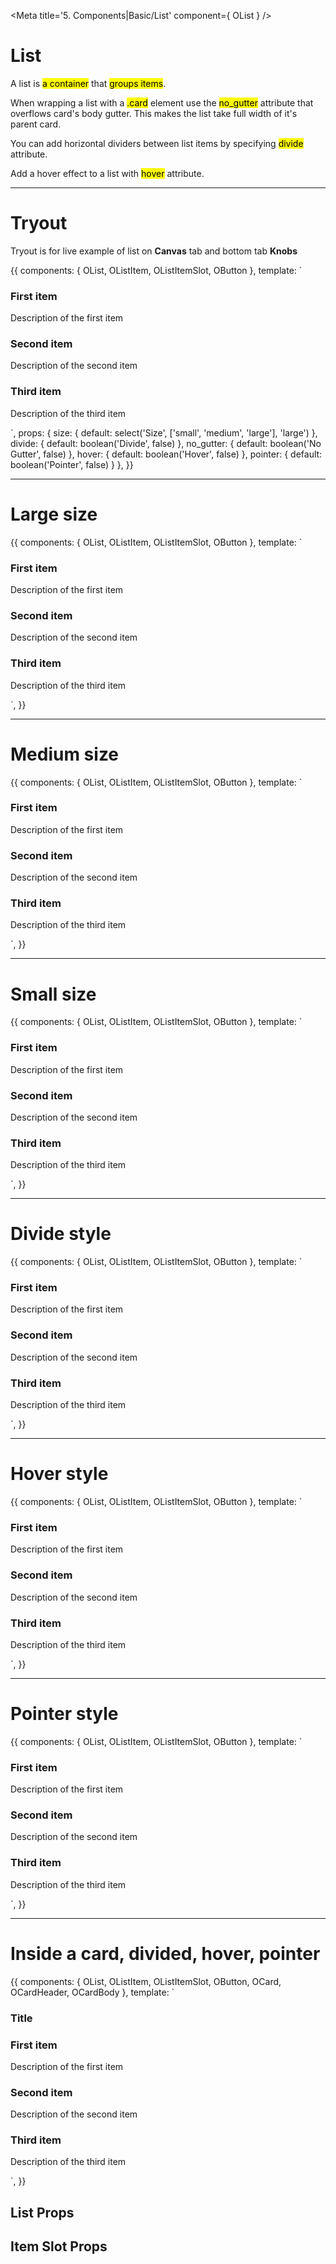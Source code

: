 <!-- Storybook Addon imports -->

<!-- Component import -->

<!-- Additional subcomponents -->



<Meta title='5. Components|Basic/List' component={ OList } />

# List

A list is <mark>a container</mark> that <mark>groups items</mark>.

When wrapping a list with a <mark>.card</mark> element use the <mark>no_gutter</mark> attribute that overflows card's body gutter. This makes the list take full width of it's parent card.

You can add horizontal dividers between list items by specifying <mark>divide</mark> attribute.

Add a hover effect to a list with <mark>hover</mark> attribute.


<hr/>


# Tryout

Tryout is for live example of list on **Canvas** tab and bottom tab **Knobs**

<Story name='Tryout'>
  {{
    components: { OList, OListItem, OListItemSlot, OButton },
    template: `<o-list :size="size" :divide="divide" :no_gutter="no_gutter" :hover="hover" :pointer="pointer">
      <o-list-item>
        <o-list-item-slot>
          <h3>First item</h3>
          <p>Description of the first item</p>
        </o-list-item-slot>
        <o-list-item-slot :action="true">
            <o-button text="Action" role="small" />
          </o-list-item-slot>
      </o-list-item>
      <o-list-item>
        <o-list-item-slot>
          <h3>Second item</h3>
          <p>Description of the second item</p>
        </o-list-item-slot>
        <o-list-item-slot :action="true">
          <o-button text="Action" role="small" />
        </o-list-item-slot>
      </o-list-item>
      <o-list-item>
        <o-list-item-slot>
          <h3>Third item</h3>
          <p>Description of the third item</p>
        </o-list-item-slot>
        <o-list-item-slot :action="true">
          <o-button text="Action" role="small" />
        </o-list-item-slot>
      </o-list-item>
    </o-list>`,
    props: {
      size: {
        default: select('Size', ['small', 'medium', 'large'], 'large')
      },
      divide: {
        default: boolean('Divide', false)
      },
      no_gutter: {
        default: boolean('No Gutter', false)
      },
      hover: {
        default: boolean('Hover', false)
      },
      pointer: {
        default: boolean('Pointer', false)
      }
    },
  }}
</Story>

<hr/>


# Large size

<Preview>
  <Story name='Large'>
    {{
      components: { OList, OListItem, OListItemSlot, OButton },
      template: `<o-list size="large">
        <o-list-item>
          <o-list-item-slot>
            <h3>First item</h3>
            <p>Description of the first item</p>
          </o-list-item-slot>
          <o-list-item-slot :action="true">
            <o-button text="Action" role="small" />
          </o-list-item-slot>
        </o-list-item>
        <o-list-item>
          <o-list-item-slot>
            <h3>Second item</h3>
            <p>Description of the second item</p>
          </o-list-item-slot>
          <o-list-item-slot :action="true">
            <o-button text="Action" role="small" />
          </o-list-item-slot>
        </o-list-item>
        <o-list-item>
          <o-list-item-slot>
            <h3>Third item</h3>
            <p>Description of the third item</p>
          </o-list-item-slot>
          <o-list-item-slot :action="true">
            <o-button text="Action" role="small" />
          </o-list-item-slot>
        </o-list-item>
      </o-list>`,
    }}
  </Story>
</Preview>

<hr/>


# Medium size

<Preview>
  <Story name='Medium'>
    {{
      components: { OList, OListItem, OListItemSlot, OButton },
      template: `<o-list size="medium">
        <o-list-item>
          <o-list-item-slot>
            <h3>First item</h3>
            <p>Description of the first item</p>
          </o-list-item-slot>
          <o-list-item-slot :action="true">
            <o-button text="Action" role="small" />
          </o-list-item-slot>
        </o-list-item>
        <o-list-item>
          <o-list-item-slot>
            <h3>Second item</h3>
            <p>Description of the second item</p>
          </o-list-item-slot>
          <o-list-item-slot :action="true">
            <o-button text="Action" role="small" />
          </o-list-item-slot>
        </o-list-item>
        <o-list-item>
          <o-list-item-slot>
            <h3>Third item</h3>
            <p>Description of the third item</p>
          </o-list-item-slot>
          <o-list-item-slot :action="true">
            <o-button text="Action" role="small" />
          </o-list-item-slot>
        </o-list-item>
      </o-list>`,
    }}
  </Story>
</Preview>

<hr/>


# Small size

<Preview>
  <Story name='Small'>
    {{
      components: { OList, OListItem, OListItemSlot, OButton },
      template: `<o-list size="small">
        <o-list-item>
          <o-list-item-slot>
            <h3>First item</h3>
            <p>Description of the first item</p>
          </o-list-item-slot>
          <o-list-item-slot :action="true">
            <o-button text="Action" role="small" />
          </o-list-item-slot>
        </o-list-item>
        <o-list-item>
          <o-list-item-slot>
            <h3>Second item</h3>
            <p>Description of the second item</p>
          </o-list-item-slot>
          <o-list-item-slot :action="true">
            <o-button text="Action" role="small" />
          </o-list-item-slot>
        </o-list-item>
        <o-list-item>
          <o-list-item-slot>
            <h3>Third item</h3>
            <p>Description of the third item</p>
          </o-list-item-slot>
          <o-list-item-slot :action="true">
            <o-button text="Action" role="small" />
          </o-list-item-slot>
        </o-list-item>
      </o-list>`,
    }}
  </Story>
</Preview>

<hr/>


# Divide style

<Preview>
  <Story name='Divide style'>
    {{
      components: { OList, OListItem, OListItemSlot, OButton },
      template: `<o-list :divide="true">
        <o-list-item>
          <o-list-item-slot>
            <h3>First item</h3>
            <p>Description of the first item</p>
          </o-list-item-slot>
          <o-list-item-slot :action="true">
            <o-button text="Action" role="small" />
          </o-list-item-slot>
        </o-list-item>
        <o-list-item>
          <o-list-item-slot>
            <h3>Second item</h3>
            <p>Description of the second item</p>
          </o-list-item-slot>
          <o-list-item-slot :action="true">
            <o-button text="Action" role="small" />
          </o-list-item-slot>
        </o-list-item>
        <o-list-item>
          <o-list-item-slot>
            <h3>Third item</h3>
            <p>Description of the third item</p>
          </o-list-item-slot>
          <o-list-item-slot :action="true">
            <o-button text="Action" role="small" />
          </o-list-item-slot>
        </o-list-item>
      </o-list>`,
    }}
  </Story>
</Preview>

<hr />


# Hover style

<Preview>
  <Story name='Hover style'>
    {{
      components: { OList, OListItem, OListItemSlot, OButton },
      template: `<o-list :hover="true">
        <o-list-item>
          <o-list-item-slot>
            <h3>First item</h3>
            <p>Description of the first item</p>
          </o-list-item-slot>
          <o-list-item-slot :action="true">
            <o-button text="Action" role="small" />
          </o-list-item-slot>
        </o-list-item>
        <o-list-item>
          <o-list-item-slot>
            <h3>Second item</h3>
            <p>Description of the second item</p>
          </o-list-item-slot>
          <o-list-item-slot :action="true">
            <o-button text="Action" role="small" />
          </o-list-item-slot>
        </o-list-item>
        <o-list-item>
          <o-list-item-slot>
            <h3>Third item</h3>
            <p>Description of the third item</p>
          </o-list-item-slot>
          <o-list-item-slot :action="true">
            <o-button text="Action" role="small" />
          </o-list-item-slot>
        </o-list-item>
      </o-list>`,
    }}
  </Story>
</Preview>

<hr />


# Pointer style

<Preview>
  <Story name='Pointer style'>
    {{
      components: { OList, OListItem, OListItemSlot, OButton },
      template: `<o-list :pointer="true">
        <o-list-item>
          <o-list-item-slot>
            <h3>First item</h3>
            <p>Description of the first item</p>
          </o-list-item-slot>
          <o-list-item-slot :action="true">
            <o-button text="Action" role="small" />
          </o-list-item-slot>
        </o-list-item>
        <o-list-item>
          <o-list-item-slot>
            <h3>Second item</h3>
            <p>Description of the second item</p>
          </o-list-item-slot>
          <o-list-item-slot :action="true">
            <o-button text="Action" role="small" />
          </o-list-item-slot>
        </o-list-item>
        <o-list-item>
          <o-list-item-slot>
            <h3>Third item</h3>
            <p>Description of the third item</p>
          </o-list-item-slot>
          <o-list-item-slot :action="true">
            <o-button text="Action" role="small" />
          </o-list-item-slot>
        </o-list-item>
      </o-list>`,
    }}
  </Story>
</Preview>

<hr />


# Inside a card, divided, hover, pointer

<Preview>
  <Story name='Card, divided, hover, pointer'>
    {{
      components: { OList, OListItem, OListItemSlot, OButton, OCard, OCardHeader, OCardBody },
      template: `<o-card>
        <o-card-header>
          <h3>Title</h3>
        </o-card-header>
        <o-card-body>
          <o-list :divide="true" :hover="true" :pointer="true" :no_gutter="true">
            <o-list-item>
              <o-list-item-slot>
                <h3>First item</h3>
                <p>Description of the first item</p>
              </o-list-item-slot>
              <o-list-item-slot :action="true">
                <o-button text="Action" role="small" />
              </o-list-item-slot>
            </o-list-item>
            <o-list-item>
              <o-list-item-slot>
                <h3>Second item</h3>
                <p>Description of the second item</p>
              </o-list-item-slot>
              <o-list-item-slot :action="true">
                <o-button text="Action" role="small" />
              </o-list-item-slot>
            </o-list-item>
            <o-list-item>
              <o-list-item-slot>
                <h3>Third item</h3>
                <p>Description of the third item</p>
              </o-list-item-slot>
              <o-list-item-slot :action="true">
                <o-button text="Action" role="small" />
              </o-list-item-slot>
            </o-list-item>
          </o-list>
        </o-card-body>
      </o-card>`,
    }}
  </Story>
</Preview>


## List Props

<Props of={OList} />



## Item Slot Props

<Props of={OListItemSlot} />
